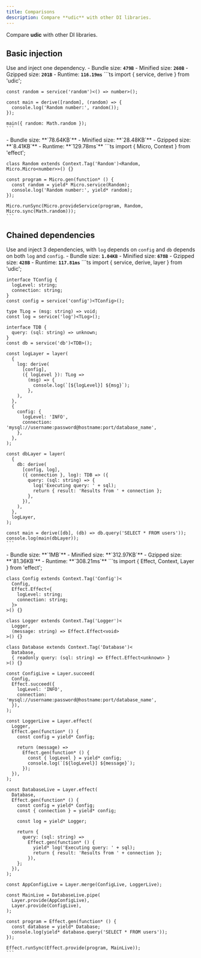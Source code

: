 ```yaml
---
title: Comparisons
description: Compare **udic** with other DI libraries.
---
```



Compare **udic** with other DI libraries.

## Basic injection
Use and inject one dependency.
<Tabs syncKey='libComparison0'>
  <TabItem label='udic'>
    - Bundle size: **`479B`**
    - Minified size: **`260B`**
    - Gzipped size: **`201B`**
    - Runtime: **`116.19ms`**
    ```ts
    import { service, derive } from 'udic';
    
    const random = service('random')<() => number>();
    
    const main = derive([random], (random) => {
      console.log('Random number:', random());
    });
    
    main({ random: Math.random });
    ```
  </TabItem>
  <TabItem label='effect'>
    - Bundle size: **`78.64KB`**
    - Minified size: **`28.48KB`**
    - Gzipped size: **`8.41KB`**
    - Runtime: **`129.78ms`**
    ```ts
    import { Micro, Context } from 'effect';
    
    class Random extends Context.Tag('Random')<Random, Micro.Micro<number>>() {}
    
    const program = Micro.gen(function* () {
      const random = yield* Micro.service(Random);
      console.log('Random number:', yield* random);
    });
    
    Micro.runSync(Micro.provideService(program, Random, Micro.sync(Math.random)));
    ```
  </TabItem>
</Tabs>


## Chained dependencies
Use and inject 3 dependencies, with `log` depends on `config` and `db` depends on both `log` and `config`.
<Tabs syncKey='libComparison1'>
  <TabItem label='udic'>
    - Bundle size: **`1.04KB`**
    - Minified size: **`678B`**
    - Gzipped size: **`428B`**
    - Runtime: **`117.81ms`**
    ```ts
    import { service, derive, layer } from 'udic';
    
    interface TConfig {
      logLevel: string;
      connection: string;
    }
    const config = service('config')<TConfig>();
    
    type TLog = (msg: string) => void;
    const log = service('log')<TLog>();
    
    interface TDB {
      query: (sql: string) => unknown;
    }
    const db = service('db')<TDB>();
    
    const logLayer = layer(
      {
        log: derive(
          [config],
          ({ logLevel }): TLog =>
            (msg) => {
              console.log(`[${logLevel}] ${msg}`);
            },
        ),
      },
      {
        config: {
          logLevel: 'INFO',
          connection: 'mysql://username:password@hostname:port/database_name',
        },
      },
    );
    
    const dbLayer = layer(
      {
        db: derive(
          [config, log],
          ({ connection }, log): TDB => ({
            query: (sql: string) => {
              log('Executing query: ' + sql);
              return { result: 'Results from ' + connection };
            },
          }),
        ),
      },
      logLayer,
    );
    
    const main = derive([db], (db) => db.query('SELECT * FROM users'));
    console.log(main(dbLayer));
    ```
  </TabItem>
  <TabItem label='effect'>
    - Bundle size: **`1MB`**
    - Minified size: **`312.97KB`**
    - Gzipped size: **`81.36KB`**
    - Runtime: **`308.21ms`**
    ```ts
    import { Effect, Context, Layer } from 'effect';
    
    class Config extends Context.Tag('Config')<
      Config,
      Effect.Effect<{
        logLevel: string;
        connection: string;
      }>
    >() {}
    
    class Logger extends Context.Tag('Logger')<
      Logger,
      (message: string) => Effect.Effect<void>
    >() {}
    
    class Database extends Context.Tag('Database')<
      Database,
      { readonly query: (sql: string) => Effect.Effect<unknown> }
    >() {}
    
    const ConfigLive = Layer.succeed(
      Config,
      Effect.succeed({
        logLevel: 'INFO',
        connection: 'mysql://username:password@hostname:port/database_name',
      }),
    );
    
    const LoggerLive = Layer.effect(
      Logger,
      Effect.gen(function* () {
        const config = yield* Config;
    
        return (message) =>
          Effect.gen(function* () {
            const { logLevel } = yield* config;
            console.log(`[${logLevel}] ${message}`);
          });
      }),
    );
    
    const DatabaseLive = Layer.effect(
      Database,
      Effect.gen(function* () {
        const config = yield* Config;
        const { connection } = yield* config;
    
        const log = yield* Logger;
    
        return {
          query: (sql: string) =>
            Effect.gen(function* () {
              yield* log('Executing query: ' + sql);
              return { result: 'Results from ' + connection };
            }),
        };
      }),
    );
    
    const AppConfigLive = Layer.merge(ConfigLive, LoggerLive);
    
    const MainLive = DatabaseLive.pipe(
      Layer.provide(AppConfigLive),
      Layer.provide(ConfigLive),
    );
    
    const program = Effect.gen(function* () {
      const database = yield* Database;
      console.log(yield* database.query('SELECT * FROM users'));
    });
    
    Effect.runSync(Effect.provide(program, MainLive));
    ```
  </TabItem>
</Tabs>
